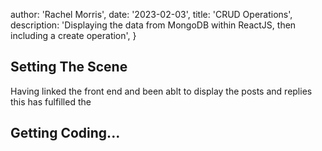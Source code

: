 

  author: 'Rachel Morris',
  date: '2023-02-03',
  title: 'CRUD Operations',
  description:
    'Displaying the data from MongoDB within ReactJS, then including a create operation',
}



## Setting The Scene

Having linked the front end and been ablt to display the posts and replies this has fulfilled the 

## Getting Coding...



